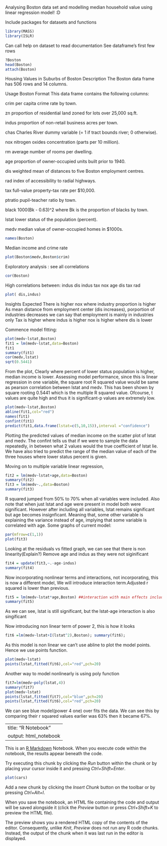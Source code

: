 Analysing Boston data set and modelling median household value using linear regression model!
:D

Include packages for datasets and functions
```{r}
library(MASS)
library(ISLR)
```

Can call help on dataset to read documentation
See dataframe's first few rows
```{r}
?Boston
head(Boston)
attach(Boston)
```
Housing Values in Suburbs of Boston
Description
The Boston data frame has 506 rows and 14 columns.

Usage
Boston
Format
This data frame contains the following columns:

crim
per capita crime rate by town.

zn
proportion of residential land zoned for lots over 25,000 sq.ft.

indus
proportion of non-retail business acres per town.

chas
Charles River dummy variable (= 1 if tract bounds river; 0 otherwise).

nox
nitrogen oxides concentration (parts per 10 million).

rm
average number of rooms per dwelling.

age
proportion of owner-occupied units built prior to 1940.

dis
weighted mean of distances to five Boston employment centres.

rad
index of accessibility to radial highways.

tax
full-value property-tax rate per \$10,000.

ptratio
pupil-teacher ratio by town.

black
1000(Bk - 0.63)^2 where Bk is the proportion of blacks by town.

lstat
lower status of the population (percent).

medv
median value of owner-occupied homes in \$1000s.
```{r}
names(Boston)

```
Median income and crime rate
```{r}
plot(Boston$medv,Boston$crim)
```
Exploratory analysis : see all correlations
```{r}
cor(Boston)
```
High correlations between:
indus dis
indus tax
nox age dis
tax rad
```{r}
plot( dis,indus)

```
Insights
Expected
There is higher nox where industry proportion is higher
As mean distance from employment center (dis increases), porportion of industries decreases
we can say that employment is mainly in industries only
Tax is higher where indus is higher
nox is higher where dis is lower

Commence model fitting:
```{r}
plot(medv~lstat,Boston)
fit1 = lm(medv~lstat,data=Boston)
fit1
summary(fit1)
cor(medv,lstat)
sqrt(0.5441)
```
From the plot, Clearly where percent of lower status population is higher, median income is lower.
Assessing model performance, since this is linear regression in one variable, the square root R squared value would be same as pearson correlation between lstat and medv. This has been shown by square rooting 0.5441 which is the multiple R squared value.
Ofcourse, t values are quite high and thus it is significant-p values are extremely low.

```{r}
plot(medv~lstat,Boston)
abline(fit1,col="red")
names(fit1)
confint(fit1)
predict(fit1,data.frame(lstat=c(5,10,15)),interval ="confidence")

```
Plotting the predicted values of median income on the scatter plot of lstat and medv. The confint tells us that if we were to sample the data repeatedly, in between what 2 values would the true coefficient of lstat lie. We have also tried to predict the range of the median value of each of the three houses where lower status percent is given.

Moving on to multiple variable linear regression,
```{r}
fit2 = lm(medv~lstat+age,data=Boston)
summary(fit2)
fit3 = lm(medv~.,data=Boston)
summary(fit3)
```
R squared jumped from 50% to 70% when all variables were included.
Also note that when just lstat and age were present in model both were significant. However after including all variables, lstat remains significant but age becomes insignficant. Meaning that, some other variable is explaining the variance instead of age, implying that some variable is correlated with age.
Some graphs of current model:
```{r}
par(mfrow=c(1,1))
plot(fit3)
```

Looking at the residuals vs fitted graph, we can see that there is non linearity(Explain?)
Remove age and indus as they were not siginificant
```{r}
fit4 = update(fit3,~.-age-indus)
summary(fit4)
```

Now incorporating nonlinear terms and interactions,
not incorporating, this is now a different model, We will introduce interaction term.Adjusted r squared is lower than previous.
```{r}
fit5 = lm(medv~lstat*age,Boston) ##interaction with main effects included
summary(fit5)
```

As we can see, lstat is still significant, but the lstat-age interaction is also singificant

Now introducing non linear term of power 2, this is how it looks
```{r}
fit6 =lm(medv~lstat+I(lstat^2),Boston); summary(fit6);

```

As this model is non linear we can't use abline to plot the model points. Hence we use points function.
```{r}
plot(medv~lstat)
points(lstat,fitted(fit6),col="red",pch=20)

```

Another way to model nonlinearly is using poly function
```{r}
fit7=lm(medv~poly(lstat,4))
summary(fit7)
plot(medv~lstat)
points(lstat,fitted(fit7),col="blue",pch=20)
points(lstat,fitted(fit6),col="red",pch=20)

```
We can see blue model(power 4 one) over fits the data. We can see this by comparing their r squared values earlier was 63% then it became 67%.


---
title: "R Notebook"
output: html_notebook
---

This is an [R Markdown](http://rmarkdown.rstudio.com) Notebook. When you execute code within the notebook, the results appear beneath the code. 

Try executing this chunk by clicking the *Run* button within the chunk or by placing your cursor inside it and pressing *Ctrl+Shift+Enter*. 

```{r}
plot(cars)
```

Add a new chunk by clicking the *Insert Chunk* button on the toolbar or by pressing *Ctrl+Alt+I*.

When you save the notebook, an HTML file containing the code and output will be saved alongside it (click the *Preview* button or press *Ctrl+Shift+K* to preview the HTML file).

The preview shows you a rendered HTML copy of the contents of the editor. Consequently, unlike *Knit*, *Preview* does not run any R code chunks. Instead, the output of the chunk when it was last run in the editor is displayed.